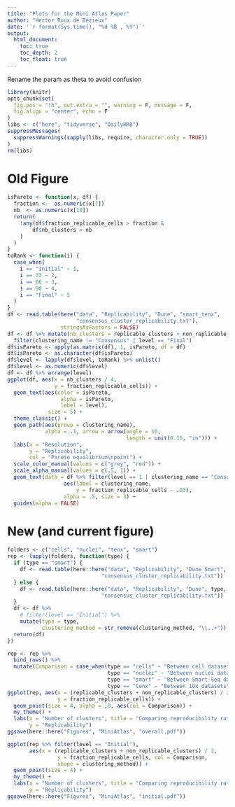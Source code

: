 ```yaml
---
title: "Plots for the Mini Atlas Paper"
author: "Hector Roux de Bézieux"
date: '`r format(Sys.time(), "%d %B , %Y")`'
output:
  html_document:
    toc: true
    toc_depth: 2
    toc_float: true
---
```


Rename the param as theta to avoid confusion

```r
library(knitr)
opts_chunk$set(
  fig.pos = "!h", out.extra = "", warning = F, message = F,
  fig.align = "center", echo = F
)
libs <- c("here", "tidyverse", "DailyHRB")
suppressMessages(
  suppressWarnings(sapply(libs, require, character.only = TRUE))
)
rm(libs)
```

# Old Figure

```r
isPareto <- function(x, df) {
  fraction <-  as.numeric(x[7])
  nb  <- as.numeric(x[10])
  return(
    !any(df$fraction_replicable_cells > fraction &
        df$nb_clusters > nb
    )
  )
}
toRank <- function(i) {
  case_when(
    i == "Initial" ~ 1,
    i == 33 ~ 2,
    i == 66 ~ 3,
    i == 90 ~ 4,
    i == "Final" ~ 5
  )
}
df <- read.table(here("data", "Replicability", "Dune", "smart_tenx",
                      "consensus_cluster_replicability.txt"),
                 stringsAsFactors = FALSE)
df <- df %>% mutate(nb_clusters = replicable_clusters + non_replicable_clusters) %>%
  filter(clustering_name != "Consensus" | level == "Final")
df$isPareto <- apply(as.matrix(df), 1, isPareto, df = df)
df$isPareto <- as.character(df$isPareto)
df$level <- lapply(df$level, toRank) %>% unlist()
df$level <- as.numeric(df$level)
df <- df %>% arrange(level)
ggplot(df, aes(x = nb_clusters / 4,
               y = fraction_replicable_cells)) +
  geom_text(aes(color = isPareto,
                 alpha = isPareto,
                 label = level),
             size = 5) +
  theme_classic() +
  geom_path(aes(group = clustering_name),
            alpha = .1, arrow = arrow(angle = 10,
                                      length = unit(0.15, "in"))) +
  labs(x = "Resolution",
       y = "Replicability",
       col = "Pareto equilibrium\npoint") +
  scale_color_manual(values = c("grey", "red")) +
  scale_alpha_manual(values = c(.5, 1)) +
  geom_text(data = df %>% filter(level == 1 | clustering_name == "Consensus"),
                  aes(label = clustering_name,
                      y = fraction_replicable_cells - .03),
                  alpha = .5, size = 3) +
  guides(alpha = FALSE)
```

# New (and current figure)

```r
folders <- c("cells", "nuclei", "tenx", "smart")
rep <- lapply(folders, function(type) {
  if (type == "smart") {
    df <- read.table(here::here("data", "Replicability", "Dune_Smart", "Normal",
                              "consensus_cluster_replicability.txt"))  
  } else {
    df <- read.table(here::here("data", "Replicability", "Dune", type,
                              "consensus_cluster_replicability.txt"))  
  }
  df <- df %>% 
    # filter(level == "Initial") %>%
    mutate(type = type,
           clustering_method = str_remove(clustering_method, "\\..+"))
  return(df)
})

rep <- rep %>% 
  bind_rows() %>%
  mutate(Comparison = case_when(type == "cells" ~ "Between cell datasets",
                                type == "nuclei" ~ "Between nuclei datasets",
                                type == "smart" ~ "Between Smart-Seq datasets",
                                type == "tenx" ~ "Between 10x datasets"))
ggplot(rep, aes(x = (replicable_clusters + non_replicable_clusters) / 2,
                y = fraction_replicable_cells)) +
  geom_point(size = 4, alpha = .8, aes(col = Comparison)) +
  my_theme() +
  labs(x = "Number of clusters", title = "Comparing reproducibility rates",
       y = "Replicability")
ggsave(here::here("Figures", "MiniAtlas", "overall.pdf"))

ggplot(rep %>% filter(level == "Initial"),
       aes(x = (replicable_clusters + non_replicable_clusters) / 2,
                y = fraction_replicable_cells, col = Comparison,
                shape = clustering_method)) +
  geom_point(size = 4) +
  my_theme() +
  labs(x = "Number of clusters", title = "Comparing reproducibility rates",
       y = "Replicability")
ggsave(here::here("Figures", "MiniAtlas", "initial.pdf"))
```